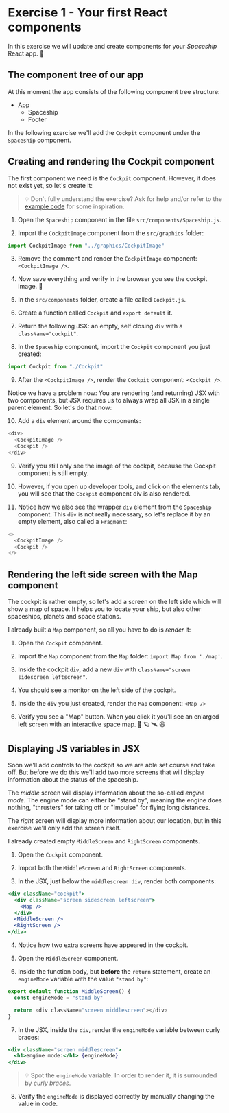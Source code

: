 # Exercise 1 - Your first React components

In this exercise we will update and create components for your _Spaceship_ React app. 🚀

## The component tree of our app

At this moment the app consists of the following component tree structure:

- App
  - Spaceship
  - Footer

In the following exercise we'll add the `Cockpit` component under the `Spaceship` component.

## Creating and rendering the Cockpit component

The first component we need is the `Cockpit` component. However, it does not exist yet, so let's create it:

> 💡 Don't fully understand the exercise? Ask for help and/or refer to the [example code](/example-code) for some inspiration.

1. Open the `Spaceship` component in the file `src/components/Spaceship.js`.

2. Import the `CockpitImage` component from the `src/graphics` folder:

```js
import CockpitImage from "../graphics/CockpitImage"
```

3. Remove the comment and render the `CockpitImage` component: `<CockpitImage />`.

4. Now save everything and verify in the browser you see the cockpit image. 🎉

5. In the `src/components` folder, create a file called `Cockpit.js`.

6. Create a function called `Cockpit` and `export default` it.

7. Return the following JSX: an empty, self closing `div` with a `className="cockpit"`.

8. In the `Spaceship` component, import the `Cockpit` component you just created:

```js
import Cockpit from "./Cockpit"
```

9. After the `<CockpitImage />`, render the `Cockpit` component: `<Cockpit />`.

Notice we have a problem now: You are rendering (and returning) JSX with two components,
but JSX requires us to always wrap all JSX in a single parent element. So let's do that now:

10. Add a `div` element around the components:

```js
<div>
  <CockpitImage />
  <Cockpit />
</div>
```

9. Verify you still only see the image of the cockpit, because the Cockpit component is still empty.

10. However, if you open up developer tools, and click on the elements tab, you will see that the
    `Cockpit` component div is also rendered.

11. Notice how we also see the wrapper `div` element from the `Spaceship` component. This `div`
    is not really necessary, so let's replace it by an empty element, also called a `Fragment`:

```js
<>
  <CockpitImage />
  <Cockpit />
</>
```

## Rendering the left side screen with the Map component

The cockpit is rather empty, so let's add a screen on the left side which will show a map of space.
It helps you to locate your ship, but also other spaceships, planets and space stations.

I already built a `Map` component, so all you have to do is _render_ it:

1. Open the `Cockpit` component.

2. Import the `Map` component from the `Map` folder: `import Map from './map'`.

3. Inside the cockpit `div`, add a new `div` with `className="screen sidescreen leftscreen"`.

4. You should see a monitor on the left side of the cockpit.

5. Inside the `div` you just created, render the `Map` component: `<Map />`

6. Verify you see a "Map" button. When you click it you'll see an enlarged left screen
   with an interactive space map. 🚀 🪐 🛰 😃

## Displaying JS variables in JSX

Soon we'll add controls to the cockpit so we are able set course and take off. But before we do this we'll
add two more screens that will display information about the status of the spaceship.

The _middle_ screen will display information about the so-called _engine mode_. The engine mode can either be "stand by",
meaning the engine does nothing, "thrusters" for taking off or "impulse" for flying long distances.

The _right_ screen will display more information about our location, but in this exercise we'll only add the screen itself.

I already created empty `MiddleScreen` and `RightScreen` components.

1. Open the `Cockpit` component.

2. Import both the `MiddleScreen` and `RightScreen` components.

3. In the JSX, just below the `middlescreen div`, render both components:

```jsx
<div className="cockpit">
  <div className="screen sidescreen leftscreen">
    <Map />
  </div>
  <MiddleScreen />
  <RightScreen />
</div>
```

4. Notice how two extra screens have appeared in the cockpit.

5. Open the `MiddleScreen` component.

6. Inside the function body, but **before** the `return` statement,
   create an `engineMode` variable with the value `"stand by"`:

```js
export default function MiddleScreen() {
  const engineMode = "stand by"

  return <div className="screen middlescreen"></div>
}
```

7. In the JSX, inside the `div`, render the `engineMode` variable between curly braces:

```jsx
<div className="screen middlescreen">
  <h1>engine mode:</h1> {engineMode}
</div>
```

> 💡 Spot the `engineMode` variable. In order to render it, it is surrounded by _curly braces_.

8. Verify the `engineMode` is displayed correctly by manually changing the value in code.
